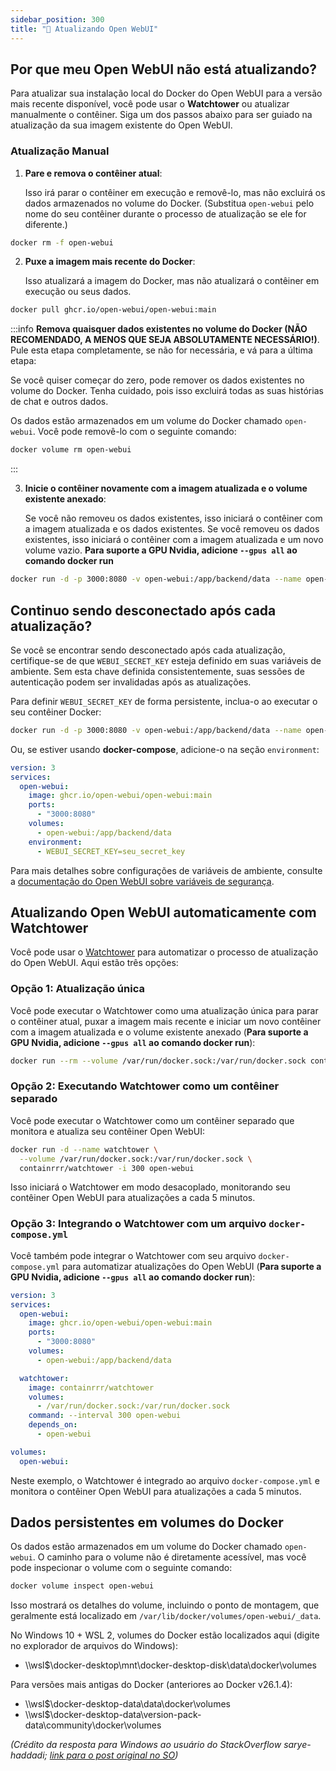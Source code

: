 ```yaml
---
sidebar_position: 300 
title: "🔄 Atualizando Open WebUI"
---
```




## Por que meu Open WebUI não está atualizando?

Para atualizar sua instalação local do Docker do Open WebUI para a versão mais recente disponível, você pode usar o **Watchtower** ou atualizar manualmente o contêiner. Siga um dos passos abaixo para ser guiado na atualização da sua imagem existente do Open WebUI.

### Atualização Manual

1. **Pare e remova o contêiner atual**:

   Isso irá parar o contêiner em execução e removê-lo, mas não excluirá os dados armazenados no volume do Docker. (Substitua `open-webui` pelo nome do seu contêiner durante o processo de atualização se ele for diferente.)

```bash
docker rm -f open-webui
```

2. **Puxe a imagem mais recente do Docker**:

   Isso atualizará a imagem do Docker, mas não atualizará o contêiner em execução ou seus dados.

```bash
docker pull ghcr.io/open-webui/open-webui:main
```


:::info
**Remova quaisquer dados existentes no volume do Docker (NÃO RECOMENDADO, A MENOS QUE SEJA ABSOLUTAMENTE NECESSÁRIO!)**. Pule esta etapa completamente, se não for necessária, e vá para a última etapa:

   Se você quiser começar do zero, pode remover os dados existentes no volume do Docker. Tenha cuidado, pois isso excluirá todas as suas histórias de chat e outros dados.

   Os dados estão armazenados em um volume do Docker chamado `open-webui`. Você pode removê-lo com o seguinte comando:

```bash
docker volume rm open-webui
```
:::

3. **Inicie o contêiner novamente com a imagem atualizada e o volume existente anexado**:

   Se você não removeu os dados existentes, isso iniciará o contêiner com a imagem atualizada e os dados existentes. Se você removeu os dados existentes, isso iniciará o contêiner com a imagem atualizada e um novo volume vazio. **Para suporte a GPU Nvidia, adicione `--gpus all` ao comando docker run**

```bash
docker run -d -p 3000:8080 -v open-webui:/app/backend/data --name open-webui ghcr.io/open-webui/open-webui:main
```

## Continuo sendo desconectado após cada atualização?
Se você se encontrar sendo desconectado após cada atualização, certifique-se de que `WEBUI_SECRET_KEY` esteja definido em suas variáveis de ambiente. Sem esta chave definida consistentemente, suas sessões de autenticação podem ser invalidadas após as atualizações.

Para definir `WEBUI_SECRET_KEY` de forma persistente, inclua-o ao executar o seu contêiner Docker:

```bash
docker run -d -p 3000:8080 -v open-webui:/app/backend/data --name open-webui -e WEBUI_SECRET_KEY=seu_secret_key ghcr.io/open-webui/open-webui:main
```

Ou, se estiver usando **docker-compose**, adicione-o na seção `environment`:

```yml
version: 3
services:
  open-webui:
    image: ghcr.io/open-webui/open-webui:main
    ports:
      - "3000:8080"
    volumes:
      - open-webui:/app/backend/data
    environment:
      - WEBUI_SECRET_KEY=seu_secret_key
```

Para mais detalhes sobre configurações de variáveis de ambiente, consulte a [documentação do Open WebUI sobre variáveis de segurança](https://docs.openwebui.com/getting-started/env-configuration#security-variables).

## Atualizando Open WebUI automaticamente com Watchtower

Você pode usar o [Watchtower](https://containrrr.dev/watchtower/) para automatizar o processo de atualização do Open WebUI. Aqui estão três opções:

### Opção 1: Atualização única

Você pode executar o Watchtower como uma atualização única para parar o contêiner atual, puxar a imagem mais recente e iniciar um novo contêiner com a imagem atualizada e o volume existente anexado (**Para suporte a GPU Nvidia, adicione `--gpus all` ao comando docker run**):

```bash
docker run --rm --volume /var/run/docker.sock:/var/run/docker.sock containrrr/watchtower --run-once open-webui
```

### Opção 2: Executando Watchtower como um contêiner separado

Você pode executar o Watchtower como um contêiner separado que monitora e atualiza seu contêiner Open WebUI:

```bash
docker run -d --name watchtower \
  --volume /var/run/docker.sock:/var/run/docker.sock \
  containrrr/watchtower -i 300 open-webui
```

Isso iniciará o Watchtower em modo desacoplado, monitorando seu contêiner Open WebUI para atualizações a cada 5 minutos.

### Opção 3: Integrando o Watchtower com um arquivo `docker-compose.yml`

Você também pode integrar o Watchtower com seu arquivo `docker-compose.yml` para automatizar atualizações do Open WebUI (**Para suporte a GPU Nvidia, adicione `--gpus all` ao comando docker run**):

```yml
version: 3
services:
  open-webui:
    image: ghcr.io/open-webui/open-webui:main
    ports:
      - "3000:8080"
    volumes:
      - open-webui:/app/backend/data

  watchtower:
    image: containrrr/watchtower
    volumes:
      - /var/run/docker.sock:/var/run/docker.sock
    command: --interval 300 open-webui
    depends_on:
      - open-webui

volumes:
  open-webui:
```

Neste exemplo, o Watchtower é integrado ao arquivo `docker-compose.yml` e monitora o contêiner Open WebUI para atualizações a cada 5 minutos.

## Dados persistentes em volumes do Docker

Os dados estão armazenados em um volume do Docker chamado `open-webui`. O caminho para o volume não é diretamente acessível, mas você pode inspecionar o volume com o seguinte comando:

```bash
docker volume inspect open-webui
```

Isso mostrará os detalhes do volume, incluindo o ponto de montagem, que geralmente está localizado em `/var/lib/docker/volumes/open-webui/_data`.  

No Windows 10 + WSL 2, volumes do Docker estão localizados aqui (digite no explorador de arquivos do Windows): 
- \\\wsl$\docker-desktop\mnt\docker-desktop-disk\data\docker\volumes

Para versões mais antigas do Docker (anteriores ao Docker v26.1.4):
- \\\wsl$\docker-desktop-data\data\docker\volumes
- \\\wsl$\docker-desktop-data\version-pack-data\community\docker\volumes

_(Crédito da resposta para Windows ao usuário do StackOverflow sarye-haddadi; [link para o post original no SO](https://stackoverflow.com/questions/43181654/locating-data-volumes-in-docker-desktop-windows))_
